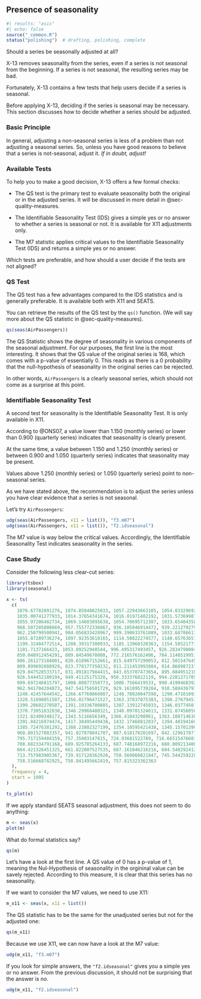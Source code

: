 ## Presence of seasonality {#sec-presence-of-seasonality}

```r
#| results: "asis"
#| echo: false
source("_common.R")
status("polishing")  # drafting, polishing, complete
```

Should a series be seasonally adjusted at all?

X-13 removes seasonality from the series, even if a series is not seasonal from the beginning.
If a series is not seasonal, the resulting series may be bad.

Fortunately, X-13 contains a few tests that help users decide if a series is seasonal.

Before applying X-13, deciding if the series is seasonal may be necessary.
This section discusses how to decide whether a series should be adjusted.

### Basic Principle

In general, adjusting a non-seasonal series is less of a problem than not adjusting a seasonal series.
So, unless you have good reasons to believe that a series is not-seasonal, adjust it.
*If in doubt, adjust!*

### Available Tests

To help you to make a good decision, X-13 offers a few formal checks:

-   The QS test is the primary test to evaluate seasonality both the original or in the adjusted series.
    It will be discussed in more detail in @sec-quality-measures.

-   The Identifiable Seasonality Test (IDS) gives a simple yes or no answer to whether a series is seasonal or not.
    It is available for X11 adjustments only.

-   The M7 statistic applies critical values to the Identifiable Seasonality Test (IDS) and returns a simple yes or no answer.

Which tests are preferable, and how should a user decide if the tests are not aligned?

### QS Test

The QS test has a few advantages compared to the IDS statistics and is generally preferable.
It is available both with X11 and SEATS.

You can retrieve the results of the QS test by the `qs()` function.
(We will say more about the QS statistic in @sec-quality-measures).

```r
qs(seas(AirPassengers))
```

The QS Statistic shows the degree of seasonality in various components of the seasonal adjustment.
For our purposes, the first line is the most interesting.
It shows that the QS value of the original series is 168, which comes with a p-value of essentially 0.
This reads as there is a 0 probability that the null-hypothesis of seasonality in the original series can be rejected.

In other words, `AirPassengers` is a clearly seasonal series, which should not come as a surprise at this point.

### Identifiable Seasonality Test

A second test for seasonality is the Identifiable Seasonality Test.
It is only available in X11.

According to @ONS07, a value lower than 1.150 (monthly series) or lower than 0.900 (quarterly series) indicates that seasonality is clearly present.

At the same time, a value between 1.150 and 1.250 (monthly series) or between 0.900 and 1.050 (quarterly series) indicates that seasonality may be present.

Values above 1.250 (monthly series) or 1.050 (quarterly series) point to non-seasonal series.

As we have stated above, the recommendation is to adjust the series unless you have clear evidence that a series is not seasonal.

Let's try `AirPassengers`:

```r
udg(seas(AirPassengers, x11 = list()), "f3.m07")
udg(seas(AirPassengers, x11 = list()), "f2.idseasonal")
```

The M7 value is way below the critical values.
Accordingly, the Identifiable Seasonality Test indicates seasonality in the series.

### Case Study

Consider the following less clear-cut series:

```r
library(tsbox)
library(seasonal)

x <- ts(
  c(
    1070.67782091276, 1074.85048025033, 1057.22943663105, 1054.83329692382,
    1035.00741277933, 1014.37654341674, 1016.01971482192, 1031.5736998743,
    1055.97206482734, 1069.14603895638, 1054.70695712307, 1033.65404358999,
    988.507205808669, 957.755772336067, 936.185046914472, 939.221279279722,
    962.250799500941, 984.056833428967, 999.390633761089, 1033.68786613334,
    1055.87289736274, 1097.92353618165, 1114.50822274577, 1148.65763657244,
    1199.32404772514, 1208.39317300933, 1185.13960320363, 1154.58521771845,
    1101.7137166423, 1053.89252948544, 996.495317493457, 926.283479008456,
    850.048912454291, 809.84549670808, 772.216576162406, 784.114051995134,
    806.261273184001, 820.618967152661, 815.649757299053, 812.501547645406,
    809.899692888929, 823.778177350232, 811.211453993884, 814.868987237855,
    829.047528533717, 831.891817984415, 843.653707473654, 895.684951210102,
    926.544452180194, 949.41125175328, 950.333376822119, 994.228127170556,
    999.697246815797, 1008.00877350773, 1006.7566419533, 990.419046839283,
    962.941704204873, 947.541756501729, 929.161895739204, 910.588436791225,
    1248.42457644542, 1266.67760866087, 1248.78020047598, 1290.47101093513,
    1328.51898051507, 1356.02796471527, 1363.37837075383, 1398.27679451834,
    1399.20602270507, 1391.19336700805, 1387.13912745033, 1346.03774501977,
    1370.73051832038, 1346.29966480321, 1340.09701324613, 1331.07456050929,
    1321.82409348173, 1343.5116656349, 1366.41043298961, 1363.10871463069,
    1391.84216974474, 1417.38495449438, 1432.17468812037, 1394.40194160954,
    1385.72476381292, 1388.23802327199, 1354.10595421438, 1345.15701390051,
    960.801527083357, 941.027878841707, 887.618178201697, 842.12961787775,
    795.717159404159, 757.35803147815, 724.93681522789, 716.66515476601,
    708.682334791168, 689.925785264133, 687.748168972216, 688.809213406042,
    664.421326451325, 661.822007527535, 687.161046216216, 684.548292412124,
    713.757983905367, 729.917128362926, 750.569868821847, 745.544259228118,
    758.516668782925, 758.841495662419, 757.815323362363
  ),
  frequency = 4,
  start = 1995
)

ts_plot(x)
```

If we apply standard SEATS seasonal adjustment, this does not seem to do anything:

```r
m <- seas(x)
plot(m)
```

What do formal statistics say?

```r
qs(m)
```

Let's have a look at the first line.
A QS value of 0 has a p-value of 1, meaning the Nul-Hypothesis of seasonality in the orgininal value can be savely rejected.
According to this measure, it is clear that this series has no seasonality.

If we want to consider the M7 values, we need to use X11:

```r
m_x11 <- seas(x, x11 = list())
```

The QS statistic has to be the same for the unadjusted series but not for the adjusted one:

```r
qs(m_x11)
```

Because we use X11, we can now have a look at the M7 value:

```r
udg(m_x11, "f3.m07")
```

If you look for simple answers, the `"f2.idseasonal"` gives you a simple yes or no answer.
From the previous discussion, it should not be surprising that the answer is *no*.

```r
udg(m_x11, "f2.idseasonal")
```
